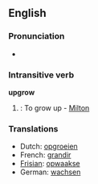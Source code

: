 ==English==

===Pronunciation===
*{{audio|en-us-upgrow.ogg|Audio (US)}}

===Intransitive verb===
{{rfc-trverb|Intransitive verb}}
'''upgrow'''

# {{archaic}}: To grow up - [[Milton]]

===Translations===
*Dutch: [[opgroeien]]
*French: [[grandir]]
*[[Frisian]]: [[opwaakse]]
*German: [[wachsen]]
